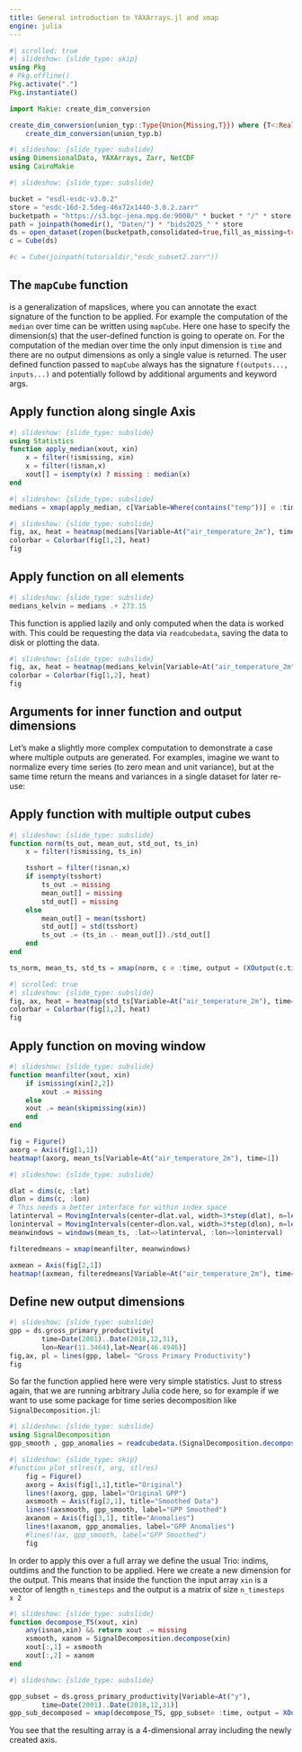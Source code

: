 ```yaml
---
title: General introduction to YAXArrays.jl and xmap
engine: julia
---
```


```julia
#| scrolled: true
#| slideshow: {slide_type: skip}
using Pkg
# Pkg.offline()
Pkg.activate(".")
Pkg.instantiate()
```

```julia
import Makie: create_dim_conversion

create_dim_conversion(union_typ::Type{Union{Missing,T}}) where {T<:Real} =
    create_dim_conversion(union_typ.b)
```

```julia
#| slideshow: {slide_type: subslide}
using DimensionalData, YAXArrays, Zarr, NetCDF
using CairoMakie
```

```julia
#| slideshow: {slide_type: subslide}

bucket = "esdl-esdc-v3.0.2"
store = "esdc-16d-2.5deg-46x72x1440-3.0.2.zarr"
bucketpath = "https://s3.bgc-jena.mpg.de:9000/" * bucket * "/" * store
path = joinpath(homedir(), "Daten/") * "bids2025_" * store
ds = open_dataset(zopen(bucketpath,consolidated=true,fill_as_missing=true))
c = Cube(ds)

#c = Cube(joinpath(tutorialdir,"esdc_subset2.zarr"))
```

## The `mapCube` function

is a generalization of mapslices, where you can annotate the exact signature of the function to be applied. For example the computation of the `median` over time can be written using `mapCube`. 
Here one hase to specify the dimension(s) that the user-defined function is going to operate on. For the computation of the median over time the only input dimension is `time` and there are no output dimensions as only a single value is returned. The user defined function passed to `mapCube` always has the signature `f(outputs..., inputs...)` and potentially followd by additional arguments and keyword args. 

## Apply function along single Axis

```julia
#| slideshow: {slide_type: subslide}
using Statistics 
function apply_median(xout, xin)
    x = filter(!ismissing, xin)
    x = filter(!isnan,x)
    xout[] = isempty(x) ? missing : median(x)
end
```

```julia
#| slideshow: {slide_type: subslide}
medians = xmap(apply_median, c[Variable=Where(contains("temp"))] ⊘ :time)
```

```julia
#| slideshow: {slide_type: subslide}
fig, ax, heat = heatmap(medians[Variable=At("air_temperature_2m"), time=1]);
colorbar = Colorbar(fig[1,2], heat)
fig
```

## Apply function on all elements

```julia
#| slideshow: {slide_type: subslide}
medians_kelvin = medians .+ 273.15
```

This function is applied lazily and only computed when the data is worked with. This could be requesting the data via `readcubedata`, saving the data to disk or plotting the data. 

```julia
#| slideshow: {slide_type: subslide}
fig, ax, heat = heatmap(medians_kelvin[Variable=At("air_temperature_2m"), time=1]);
colorbar = Colorbar(fig[1,2], heat)
fig
```

## Arguments for inner function and output dimensions

Let's make a slightly more complex computation to demonstrate a case where multiple outputs are generated. For examples, imagine we want to normalize every time series (to zero mean and unit variance), but at the same time return the means and variances in a single dataset for later re-use:

## Apply function with multiple output cubes

```julia
#| slideshow: {slide_type: subslide}
function norm(ts_out, mean_out, std_out, ts_in)
    x = filter(!ismissing, ts_in)

    tsshort = filter(!isnan,x)
    if isempty(tsshort)
        ts_out .= missing
        mean_out[] = missing
        std_out[] = missing
    else
        mean_out[] = mean(tsshort)
        std_out[] = std(tsshort)
        ts_out .= (ts_in .- mean_out[])./std_out[]
    end
end
```
```julia
ts_norm, mean_ts, std_ts = xmap(norm, c ⊘ :time, output = (XOutput(c.time), XOutput(), XOutput()) )
```


```julia
#| scrolled: true
#| slideshow: {slide_type: subslide}
fig, ax, heat = heatmap(std_ts[Variable=At("air_temperature_2m"), time=1]);
colorbar = Colorbar(fig[1,2], heat)
fig
```

## Apply function on moving window

```julia
#| slideshow: {slide_type: subslide}
function meanfilter(xout, xin)
    if ismissing(xin[2,2])
        xout .= missing
    else
    xout .= mean(skipmissing(xin))
    end
end
```



```julia
fig = Figure()
axorg = Axis(fig[1,1])
heatmap!(axorg, mean_ts[Variable=At("air_temperature_2m"), time=1])
```


```julia
#| slideshow: {slide_type: subslide}

dlat = dims(c, :lat)
dlon = dims(c, :lon)
# This needs a better interface for within index space
latinterval = MovingIntervals(center=dlat.val, width=3*step(dlat), n=length(dlat), step=step(dlat))
loninterval = MovingIntervals(center=dlon.val, width=3*step(dlon), n=length(dlon), step=step(dlon))
meanwindows = windows(mean_ts, :lat=>latinterval, :lon=>loninterval)
```

```julia
filteredmeans = xmap(meanfilter, meanwindows)

axmean = Axis(fig[2,1])
heatmap!(axmean, filteredmeans[Variable=At("air_temperature_2m"), time=1])
```


## Define new output dimensions

```julia
#| slideshow: {slide_type: subslide}
gpp = ds.gross_primary_productivity[
        time=Date(2001)..Date(2018,12,31), 
        lon=Near(11.3464),lat=Near(46.4946)]
fig,ax, pl = lines(gpp, label= "Gross Primary Productivity")
fig
```

So far the function applied here were very simple statistics. Just to stress again, that we are running arbitrary Julia code here, so for example if we want to use some package for time series decomposition like `SignalDecomposition.jl`:

```julia
#| slideshow: {slide_type: subslide}
using SignalDecomposition
gpp_smooth , gpp_anomalies = readcubedata.(SignalDecomposition.decompose(lookup(gpp, :time), gpp, TimeAnomaly()))
```

```julia
#| slideshow: {slide_type: skip}
#function plot_stlres(t, org, stlres)
    fig = Figure()
    axorg = Axis(fig[1,1],title="Original")
    lines!(axorg, gpp, label="Original GPP")
    axsmooth = Axis(fig[2,1], title="Smoothed Data")
    lines!(axsmooth, gpp_smooth, label="GPP Smoothed")
    axanom = Axis(fig[3,1], title="Anomalies")
    lines!(axanom, gpp_anomalies, label="GPP Anomalies")
    #lines!(ax, gpp_smooth, label="GPP Smoothed")
    fig
```


In order to apply this over a full array we define the usual Trio: indims, outdims and the function to be applied. Here we create a new dimension for the output. This means that inside the function the input array `xin` is a vector of length `n_timesteps` and the output is a matrix of size `n_timesteps x 2` 

```julia
#| slideshow: {slide_type: subslide}
function decompose_TS(xout, xin)
    any(isnan,xin) && return xout .= missing
    xsmooth, xanom = SignalDecomposition.decompose(xin)
    xout[:,1] = xsmooth
    xout[:,2] = xanom
end
```


```julia
#| slideshow: {slide_type: subslide}

gpp_subset = ds.gross_primary_productivity[Variable=At("y"),
        time=Date(2001)..Date(2018,12,31)] 
gpp_sub_decomposed = xmap(decompose_TS, gpp_subset⊘ :time, output = XOutput(gpp_subset.time, Dim{:Scale}(["Seasonal", "Anomalies"])))
```


You see that the resulting array is a 4-dimensional array including the newly created axis.


